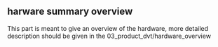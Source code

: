 ## harware summary overview

This part is meant to give an overview of the hardware, more detailed description should be given in the 03_product_dvt/hardware_overview
